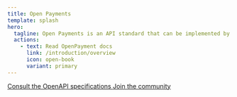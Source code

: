```yaml
---
title: Open Payments
template: splash
hero:
  tagline: Open Payments is an API standard that can be implemented by any digital wallet provider.
  actions:
    - text: Read OpenPayment docs
      link: /introduction/overview
      icon: open-book
      variant: primary
---
```



<CardGrid>
  <a class='card-link' href='/apis/resource-server/'>
    <Card title='View the API reference' icon='document'>
      Consult the OpenAPI specifications
    </Card>
  </a>
  <a
    class='card-link'
    href='https://github.com/interledger/open-payments'
    target='_blank'
    rel='noopener noreferrer'
  >
    <Card title='Contribute on Github' icon='external'>
      Join the community
    </Card>
  </a>
</CardGrid>
